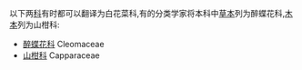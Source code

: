 以下两[[科|科]]有时都可以翻译为白花菜科,有的分类学家将本科中[[草本|草本]]列为醉蝶花科,[[木本|木本]]列为山柑科:
*[[醉蝶花科|醉蝶花科]] Cleomaceae
*[[山柑科|山柑科]] Capparaceae
{{消歧義|cat=四字物種消歧義}}